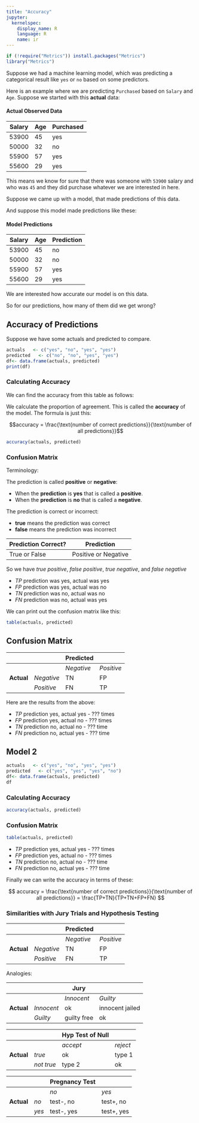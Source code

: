 ```yaml
---
title: "Accuracy"
jupyter:
  kernelspec:
    display_name: R
    language: R
    name: ir
---
```


```r
if (!require("Metrics")) install.packages("Metrics")
library("Metrics")
```

Suppose we had a machine learning model, which was predicting a categorical result like `yes` or `no` based on some predictors. 

Here is an example where we are predicting `Purchased` based on `Salary` and `Age`. Suppose we started with this **actual** data: 

#### Actual Observed Data

| Salary | Age | Purchased |
|-|-|-|
| 53900 | 45 | yes |
| 50000 | 32 | no |
| 55900 | 57 | yes |
| 55600 | 29 | yes |


This means we know for sure that there was someone with `53900` salary and who was `45` and they did purchase whatever we are interested in here. 

Suppose we came up with a model, that made predictions of this data.  

And suppose this model made predictions like these:

#### Model Predictions 

| Salary | Age | Prediction |
|-|-|-|
| 53900 | 45 | no |
| 50000 | 32 | no |
| 55900 | 57 | yes |
| 55600 | 29 | yes |

We are interested how accurate our model is on this data. 

So for our predictions, how many of them did we get wrong?

## Accuracy of Predictions 

Suppose we have some actuals and predicted to compare.

```r
actuals   <- c("yes", "no", "yes", "yes")
predicted   <- c("no", "no", "yes", "yes")
df<- data.frame(actuals, predicted)
print(df)
```

### Calculating Accuracy

We can find the accuracy from this table as follows:

We calculate the proportion of agreement. This is called the **accuracy** of the model. The formula is just this: 

$$accuracy = \frac{\text{number of correct predictions}}{\text{number of all predictions}}$$


```r
accuracy(actuals, predicted)
```

### Confusion Matrix 

Terminology:

The prediction is called **positive** or **negative**:

- When the **prediction** is **yes** that is called a **positive**.
- When the **prediction** is **no** that is called a **negative**.

The prediction is correct or incorrect:

- **true** means the prediction was correct
- **false** means the prediction was incorrect


| Prediction Correct? | Prediction | 
|--------|--------|
| True or False | Positive or Negative  |

So we have _true positive_, _false positive_, _true negative_, and _false negative_

- $TP$ prediction was yes, actual was yes 
- $FP$ prediction was yes, actual was no 
- $TN$ prediction was no, actual was no 
- $FN$ prediction was no, actual was yes 

We can print out the confusion matrix like this:

```r
table(actuals, predicted)
```

## Confusion Matrix 
|           |            |**Predicted**|            |
|-----------|------------|-------------|------------|
|           |            | _Negative_  | _Positive_ |
|**Actual** | _Negative_ |     TN      |     FP     |
|           | _Positive_ |     FN      |     TP     |


Here are the results from the above:

- $TP$ prediction yes, actual yes - ??? times 
- $FP$ prediction yes, actual no - ??? times 
- $TN$ prediction no, actual no - ??? time 
- $FN$ prediction no, actual yes - ??? time 

## Model 2 

```r
actuals   <- c("yes", "no", "yes", "yes")
predicted   <- c("yes", "yes", "yes", "no")
df<- data.frame(actuals, predicted)
df
```

### Calculating Accuracy

```r
accuracy(actuals, predicted)
```

### Confusion Matrix 

```r
table(actuals, predicted)
```

- $TP$ prediction yes, actual yes - ??? times 
- $FP$ prediction yes, actual no - ??? times 
- $TN$ prediction no, actual no - ??? time 
- $FN$ prediction no, actual yes - ??? time 

Finally we can write the accuracy in terms of these:

$$
accuracy = \frac{\text{number of correct predictions}}{\text{number of all predictions}} = \frac{TP+TN}{TP+TN+FP+FN}
$$


### Similarities with Jury Trials and Hypothesis Testing

|           |            |**Predicted**|            |
|-----------|------------|-------------|------------|
|           |            | _Negative_  | _Positive_ |
|**Actual** | _Negative_ |     TN      |     FP     |
|           | _Positive_ |     FN      |     TP     |


Analogies: 

|           |            |  **Jury**   |            |
|-----------|------------|-------------|------------|
|           |            | _Innocent_  | _Guilty_   |
|**Actual** | _Innocent_ |     ok      | innocent jailed |
|           | _Guilty_   |  guilty free|     ok     |


|           |            |**Hyp Test of Null**|     |
|-----------|------------|-------------|------------|
|           |            |  _accept_   | _reject_   |
|**Actual** | _true_     |     ok      |   type 1   |
|           | _not true_ |     type 2  |     ok     |

|           |            |**Pregnancy Test**|       |
|-----------|------------|-------------|------------|
|           |            |    _no_     |   _yes_    |
|**Actual** | _no_       | test-, no   | test+, no  |
|           | _yes_      | test-, yes  | test+, yes |


